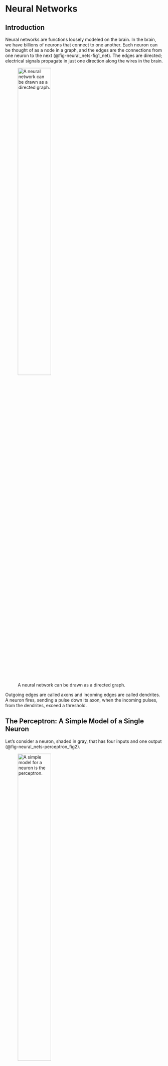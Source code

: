 # Neural Networks {#sec-neural_nets}

## Introduction

Neural networks are functions loosely modeled on the brain. In the
brain, we have billions of neurons that connect to one another. Each
neuron can be thought of as a node in a graph, and the edges are the
connections from one neuron to the next (@fig-neural_nets-fig1_net). The
edges are directed; electrical signals propagate in just one direction
along the wires in the brain.

![A neural network can be drawn as a directed graph.](figures/neural_nets/fig1_net.png){#fig-neural_nets-fig1_net width=50%}

Outgoing edges are called axons and incoming edges are called dendrites.
A neuron fires, sending a pulse down its axon, when the incoming pulses,
from the dendrites, exceed a threshold.

## The Perceptron: A Simple Model of a Single Neuron

Let's consider a neuron, shaded in gray, that has four inputs and one
output (@fig-neural_nets-perceptron_fig2).


![A simple model for a neuron is the perceptron.](figures/neural_nets/perceptron_fig2.png){#fig-neural_nets-perceptron_fig2 width=50%}

A simple model for this neuron is the . A perceptron is a neuron with
$n$ inputs $\{x_i\}_{i=1}^n$ and one output $y$, that maps inputs to
outputs according to the following equations: 
$$\begin{aligned}
z = f(\mathbf{x}) &= \sum_{i=1}^n w_i x_i + b = \mathbf{w}^\mathsf{T}\mathbf{x} + b &\triangleleft \quad \text{linear layer}\\
    g(z) &= \begin{cases}
    1, &\text{if} \quad z > 0\\
    0,              & \text{otherwise}
\end{cases} &\triangleleft \quad \text{activation function}\\
    y &= g(f(\mathbf{x})) &\triangleleft \quad \text{perceptron}
\end{aligned}$${#eq-neural_nets-perceptron_activation}

In words, we take a weighted sum of the inputs and, if that sum exceeds
a threshold (here 0), the neuron fires (outputs a 1). The function $f$
is called a because it computes a linear function of the inputs,
$\mathbf{w}^\mathsf{T}\mathbf{x}$, plus a **bias**, b. The function $g$
is called the because it decides whether the neuron activates (fires).

:::{.column-margin}
Mathematically, $f$ is an affine function, but by convention we call it a "linear layer." One way to think of it is $f$ is a linear function of $\begin{bmatrix}\mathbf{x}\\ 1\end{bmatrix}$.
:::

### The Perceptron as a Classifier

People got excited about perceptrons in the late 1950s because it was
shown that they can learn to classify data @rosenblatt1958perceptron.
Let's see how that works. We will consider a perceptron with two inputs,
$x_1$ and $x_2$, and one output, $y$. Let the incoming connection
weights be $w_1 = 2$, $w_2 = 1$, and $b=0$. The values of $z$ and $y$,
as a function of $x_1$ and $x_2$, are shown in @fig-neural_nets-perceptron_as_classifier.

\caption{Value of hidden unit ($z$) and output unit ($y$) in a perceptron, as a function of the input data.}
\label{fig-neural_nets-perceptron_as_classifier}

![Value of hidden unit ($z$) and output unit ($y$) in a perceptron, as a function of the input data.](figures/neural_nets/perceptron_as_classifier.png){#fig-neural_nets-perceptron_as_classifier}

Notice that $y$ takes on values 0 or 1, so you can think of this as a
classifier that assigns a class label of 1 to the upper-right half of
the plotted region.

### Learning with a Perceptron

So a perceptron acts like a classifier, but how can we use it to learn?
The idea is that given data, $\{\mathbf{x}^{(i)}, y^{(i)}\}_{i=1}^N$, we
will adjust the weights $\mathbf{w}$ and the bias $b$, in order to
minimize a classification loss, $\mathcal{L}$, that scores number of
misclassifications: 

$$\begin{aligned}    \mathbf{w}^*, b^* = \mathop{\mathrm{arg\,min}}_{\mathbf{w}, b} \frac{1}{N}\sum_{i=1}^N \mathcal{L}(\mathbf{w}^\mathsf{T}\mathbf{x}^{(i)} + b, y^{(i)})
\end{aligned}$${#eq-neural_nets-perceptron_learning_problem} 

In @fig-neural_nets-fitting_a_perceptron, this
optimization process corresponds to shifting and rotating the **decision
boundary**, until you find a line that separates data labeled as $y = 0$
from data labeled as $y = 1$.

\caption{Different possible decision surfaces of a perceptron.}
\label{fig-neural_nets-fitting_a_perceptron}

![Different possible decision surfaces of a perceptron.](figures/neural_nets/fitting_a_perceptron.png){#fig-neural_nets-fitting_a_perceptron}

You might be wondering, what's the exact optimization algorithm that
will find the best line that separates the classes? The original
perceptron paper proposed one particular algorithm, the "perceptron
learning algorithm." This was an optimizer tailored to the specific
structure of the perceptron. Older papers on neural nets are full of
specific learning rules for specific architectures: the delta rule, the
Rescorla-Wagner model, and so forth @rescorla1972theory. Nowadays we
rarely use these special-purpose algorithms. Instead, we use
*general-purpose* optimizers like gradient descent (for differentiable
objectives) or zeroth-order methods (for nondifferentiable objectives).
The next chapter will cover the backpropagation algorithm, which is a
general-purpose gradient-based optimizer that applies to essentially all
neural networks we will see in this book (but, note that for the
perceptron objective, because it has a nondifferentiable threshold
function, we would instead opt for a zeroth order optimizer).

## Multilayer Perceptrons

Perceptrons can solve linearly separable binary classification problems,
but they are otherwise rather limited. For one, they only produce a
single output. What if we want multiple outputs? We can achieve this by
adding edges that fan out after the perceptron
(@fig-neural_nets-fan_out).

![Multiple outputs fan out from a neuron.](figures/neural_nets/fan_out.png){#fig-neural_nets-fan_out width=30%}


This network maps an input **layer** of data $\mathbf{x}$ to a layer of
outputs **y**. The neurons in between inputs and outputs are called
**hidden units**, shaded in gray. Here, $z$ is a hidden unit and $h$ is
a hidden unit, that is, $h = g(z)$ where $g(\cdot)$ is an activation
function like in @eq-neural_nets-perceptron_activation.

More commonly we might have many hidden units in stack, which we call a
(@fig-neural_nets-MLP1).


![Mutilayer perceptron.](figures/neural_nets/MLP1.png){#fig-neural_nets-MLP1 width=30%}

:::{.column-margin}
How many layers does this net have? Some texts will say two [$\mathbf{W}_1$, $\mathbf{W}_2$], others three [$\mathbf{x}$, $\{\mathbf{z}, \mathbf{h}\}$, $\mathbf{y}$], others four [$\mathbf{x}$, $\mathbf{z}$, $\mathbf{h}$, $\mathbf{y}$]. We must get comfortable with the ambiguity.
:::

Because this network has multiple layers of neurons, and because each
neuron in this net acts as a perceptron, we call it a **multilayer
perceptron** (**MLP**). The equation for this MLP is: 
$$\begin{aligned}    \mathbf{z} &= \mathbf{W}_1\mathbf{x} + \mathbf{b}_1 &\triangleleft \quad \text{linear layer}\\
    \mathbf{h} &= g(\mathbf{z}) &\triangleleft \quad \text{activation function}\\
    \mathbf{y} &= \mathbf{W}_2\mathbf{h} + \mathbf{b}_2 &\triangleleft \quad \text{linear layer}
\end{aligned}$$

In general, MLPs can be constructed with any number of layers following this pattern: linear layer, activation function, linear layer, activation function, and so on.

The activation function $g$ could be the threshold function like in
@eq-neural_nets-perceptron_activation, but more generally it can be any
pointwise nonlinearity, that is, $g(\mathbf{h}) = [\tilde{g}(h_1), \ldots, \tilde{g}(h_N)]$ and $\tilde{g}$ is any nonlinear function that maps $\mathbb{R} \rightarrow \mathbb{R}$.

Beyond MLPs, this kind of sequence (linear layer, pointwise
nonlinearity, linear layer, pointwise nonlinearity, and so on) is the
prototpyical motif in almost all neural networks, including most we will
see later in this book.

## Activations Versus Parameters

When working with deep nets it's useful to distinguish *activations* and
*parameters*. The activations are the values that the neurons take on,
$[\mathbf{x}, \mathbf{z}_1, \mathbf{h}_1, \ldots, \mathbf{z}_{L-1}, \mathbf{h}_{L-1}, \mathbf{y}]$;
slightly abusing notation, we use this term for both preactivation
function neurons and postactivation function neurons. The activations
are the neural representations of the data being processed. Often, we
will not worry about distinguishing between inputs, hidden units, and
outputs to the net, and simply refer to all data and neural activations
in a network, layer by layer, as a sequence
$[\mathbf{x}_0, \ldots, \mathbf{x}_L]$, in which case $\mathbf{x}_0$ is
the raw input data

:::{.column-margin}
![A multilayer network is a sequence of transformations $f_1, \ldots, f_L$ that produce a series of activations $\mathbf{x}_1, \ldots, \mathbf{x}_L$.](figures/neural_nets/transformations.png){width=30%}
:::

Conversely, parameters are the weights and biases of the network. These
are the variables being learned. Both activations and parameters are
tensors of variables.

Often we think of a layer as a function
$\mathbf{x}_{l+1} = f_{l+1}(\mathbf{x}_l)$, but we can also make the
parameters explicit and think of each layer as a function:
$$\begin{aligned}
    \mathbf{x}_{l+1} = f_{l+1}(\mathbf{x}_{l}, \theta_{l+1})
\end{aligned}$$ 

That is, each layer takes the activations from the
previous layer, as well as parameters of the current layer as input, and
produces activations of the next layer. Varying either the input
activations or the input parameters will affect the output of the layer.
From this perspective, anything we can do with parameters, we can do
with activations instead, and vice versa, and that is the basis for a
lot of applications and tricks. For example, while normally we learn the
values of the parameters, we could instead hold the parameters fixed and
learn the values of the activations that achieve some objective. In
fact, this is what is done in many methods such as network prompting,
adversarial attacks, and network visualization, which we will see in
more detail in later chapters.

### Fast Activations and Slow Parameters

So what's different about activations versus parameters? One way to
think about it is that activations are *fast* functions of a
data*point*: they are the result of a few layers of processing this
datapoint. Parameters are *also* functions of the data (they are learned
from data) but they are *slow* functions of data*sets*: the parameters
are arrived at via an optimization procedure over a whole dataset. So,
both activations and parameters are statistics of the data, that is,
information extracted about about the data that organizes or summarizes
it. The parameters are a kind of metasummary since they specify a
functional transformation that produces activations from data, and
activations themselves are a summary of the data.
@fig-neural_nets-params_vs_activations shows how this looks.

![Learning is a function that maps a dataset to parameters. Inference, through a neural net, is a function that maps a datapoint to activations.](figures/neural_nets/params_vs_activations.png){#fig-neural_nets-params_vs_activations width=80%}

## Deep Nets

Deep nets are neural nets that stack the linear-nonlinear motif many
times (@fig-deep_nets):


![Deep nets consist of linear layers interleaved with nonlinearities.](figures/neural_nets/deep_nets.png){#fig-deep_nets}

Each layer is a function. Therefore, a deep net is a composition of many
functions: 
$$\begin{aligned}
    f(\mathbf{x}) = f_{L}(f_{L-1}(\ldots f_2(f_1(\mathbf{x}))))
\end{aligned}$$

:::{.column-margin}
The $L$ is the number of layers in the net.
:::

These functions are parameterized by weights $[\mathbf{W}_1, \ldots, \mathbf{W}_L]$ and biases $[\mathbf{b}_1, \ldots, \mathbf{b}_L]$. Some layers we will see later have other parameters. Collectively, we will refer to the concatenation of all the parameters in a deep net as $\theta$.

Deep nets are powerful because they can perform nonlinear mappings. In
fact, a deep net with sufficiently many neurons can fit almost any
desired function arbitrarily closely, a property we will investigate
further in @sec-neural_nets-universal_approximation.

### Deep Nets Can Perform Nonlinear Classification

Let's return to our binary classification problem shown previously, but
now let's make the two classes not linearly separable. Our new dataset
is shown in @fig-neural_nets-nonseparable_dataset.


![Dataset that is not linearly separable.](figures/neural_nets/nonseparable_dataset.png){#fig-neural_nets-nonseparable_dataset width=40%}

Here there is no line that can separate the zeros from the ones.
Nonetheless, we will demonstrate a multilayer network that can solve
this problem. The trick is to just add more layers! We will use the two
layer MLP shown in @fig-neural_nets-simple_MLP_network.


![A simple MLP network.](figures/neural_nets/simple_MLP_network.png){#fig-neural_nets-simple_MLP_network width=40%}

Consider using the following settings for $\mathbf{W}_1$ and
$\mathbf{W}_2$: $$\begin{aligned}
    \mathbf{W}_1 = 
        \begin{bmatrix}
            -1 & 1 \\
            1 & 2
        \end{bmatrix}
    ,\quad\quad
    \mathbf{W}_2 = 
        \begin{bmatrix}
            1 & -1
        \end{bmatrix}
\end{aligned}$$ The full net then performs the following operation:
$$\begin{aligned}
    z_1 &= x_1 - x_2, \quad z_2 = 2x_1 + x_2 &\triangleleft \quad \texttt{linear}\\
    h_1 &= \max(z_1,0), \quad h_2 = \max(z_2,0) &\triangleleft \quad \texttt{relu}\\
    z_3 &= h_1-h_2 &\triangleleft \quad \texttt{linear}\\
    y &= \mathbb{1}(z_3 > 0) &\triangleleft \quad \text{\texttt{threshold}}
\end{aligned}$$  



::: {.column-margin}
The $\mathbb{1}$ is the indicator function, which we define as: 
$$\begin{equation*}
    \mathbb{1}(x) = \begin{cases}
                1 & \text{if $x$ is true} \\
                0 & \text{otherwise}
             \end{cases}
\end{equation*}$$
:::

Here we have introduced a new pointwise
nonlinearity, the **Rectified linear unit** (**relu**), which is like a
graded version of a threshold function, and has the advantage that it
yields non-zero gradients over half its domain, thus being amenable to
gradient-based learning.

We visualize the values that the neurons take on as a function of $x_1$
and $x_2$ in @fig-neural_nets-simple_MLP_network_values.


![Values of hidden units and output unit for the MLP shown in \fig{\ref{fig-neural_nets-simple_MLP_network}}.](figures/neural_nets/simple_MLP_network_values.png){#fig-neural_nets-simple_MLP_network_values}


As can be seen in the rightmost plot, at the output $y$, this neural net
successfully assigns a value of 1 to the region of the dataspace where
the datapoints labeled as 1 live. This example demonstrates that is
possible to solve nonlinear classification problems with a deep net. In
practice, we would want to *learn* the parameter settings that achieve
this classification. One way to do so would be to enumerate all possible
parameter settings and pick one that successfully separates the zeros
from the ones. This kind of exhaustive enumeration is a slow process,
but don't worry, in @sec-backpropagation we will see how to speed things up using gradient descent. But it's worth remarking that enumeration is always a sufficient solution, at least when the possible parameter values form a finite set.

### Deep Nets Are Universal Approximators {#sec-neural_nets-universal_approximation}

Not only can deep nets perform nonlinear classification, they can in
principle perform *any* continuous input-output mapping. The **universal approximation theorem** @Cybenko1989 states that this is true even for a network with just a
single hidden layer. The caveat is that the number of neurons in the
hidden layers will have to be very large in order to fit complicated
functions.


:::{.column-margin}
Technically, this theorem only holds for continuous functions on compact subsets of $\mathbb{R}^N$ -- for example a neural net cannot fit noncomputable functions. We will not be rigorous in this section. We direct the reader to @telgarsky2016benefits for a formal treatment of universal approximation.
:::

To get an intuition for why this is true, we will consider the case of
approximating an arbitrary function from
$\mathbb{R} \rightarrow \mathbb{R}$ with a relu-MLP (an MLP with relu
nonlinearities). First observe that any function can be approximated
arbitrarily well by a sum of indicator functions, that is, bumps placed
at different positions: 
$$\begin{aligned}
    f(x) \approx \sum_i w_i \mathbb{1}(\alpha_i < x < \beta_i)
\end{aligned}$${#eq-neural_nets-sum_of_indicators} 

As an example, in @fig-neural_nets-curve_as_bump we
show a curve (blue line) approximated in this way. As the width,
$\beta-\alpha$, of the bumps (black lines) goes to zero, the error in
the fit goes to zero.

![Any function from $\mathbb{R} \rightarrow \mathbb{R}$ can be approximated arbitrarily well by a sum of elementary bumps.](figures/neural_nets/curve_as_bump.png){#fig-neural_nets-curve_as_bump width=50%}


:::{.column-margin}
While we only consider scalar functions $\mathbb{R} \rightarrow \mathbb{R}$ here, a similar construction can be used to approximate general functions of the form $\mathbb{R}^n \rightarrow \mathbb{R}^m$.
:::

Next we will show that a relu-MLP can represent
@eq-neural_nets-sum_of_indicators. The weighted sum $\sum_i w_i \ldots$
is the easy part: that's just a linear layer. So we just have to show
that we can also write $\mathbb{1}(\alpha < x < \beta)$ using linear
and relu layers. 

It turns out the construction is rather simple:
$$\begin{align}
\mathbb{1}(\alpha < x < \beta) \quad \quad \\
\approx \texttt{relu}\bigg(\frac{x-(\alpha-\gamma)}{\gamma}\bigg) - \texttt{relu}\bigg(\frac{x-\alpha}{\gamma}\bigg) - \texttt{relu}\bigg(\frac{x-(\beta-\gamma)}{\gamma}\bigg) + \texttt{relu}\bigg(\frac{x-\beta)}{\gamma}\bigg)
\end{align}
$${#eq-neural_nets_bump_as_relu_net}

:::{.column-margin}
Here we show how a neural net can represent a function as a sum of basis functions. This idea is also foundational in signal processing, where signals are often represented as a sum of sine waves @sec-fourier_analysis, boxes @fig-upsampling_and_downsampling-nn_interp, or trapezoids @fig-bilinear_interp.
:::
 
As $\gamma \rightarrow 0$, this approximation
becomes exact. The input to each of the four relus in
@eq-neural_nets_bump_as_relu_net is an affine function of the input
$x$, hence these four values can be represented by a linear layer with
four outputs. Then we apply a relu layer to these four values, and
finally we apply a linear layer to compute the sum over these relus (a
weighted sum with weights \[1,-1,-1,1\]). Therefore
@eq-neural_nets_bump_as_relu_net can be implemented as a
`linear`-`relu`-`linear` network. In @fig-neural_nets-bump_as_relus, we
show an example of constructing a bump in this way.

![A bump can be represented as a weighted sum of shifted and scaled relu functions.](figures/neural_nets/bump_as_relus.png){#fig-neural_nets-bump_as_relus}


Putting everything together, we have a `linear`-`relu`-`linear` for each
bump, followed by a linear layer for summing up all the bumps. The two
linear layers in sequence can be collapsed to a single linear layer, and
hence the full function can therefore be approximated, to arbitrary
precision, by a `linear`-`relu`-`linear` net.

:::{.column-margin}
Most literature refers to such a net as having a single hidden layer, using the convention that we don't count pre- and postactivation neurons as separate layers.
:::

Notice that in this approximation, we need four relu neurons for each
bump we are modeling. Therefore if we want to approximate a very bumpy
function, say with $N$ bumps, we will need $4N$ relu neurons. In
general, to achieve arbitrarily good approximation to a curve we may
need an unbounded number of neurons in our network.

### Depth versus Width

Above we saw that if you have a hidden layer with $N$ neurons, you can
fit a scalar function with $\mathcal{O}(N)$ bumps. The number of neurons
on a single hidden layer is called its **width**.

:::{.column-margin}
If
different layers have different numbers of neurons, then we may specify
the width per layer. Here we will assume all layers have the same width
and simply speak of the width of the network.
:::

So, as we increase the width of a network, we can fit ever more complicated functions. What if we instead increase the **depth** of a network, that is, its number of layers? It turns out that this can also be an effective way to increase the capacity of the net, but its effect is a bit different than increasing width.

Interestingly, it is sometimes the case that *deep* nets require far
fewer parameters to fit data than *wide* nets. Evidence for this
statement comes mostly from empiricism, where researchers have found
that deeper nets just work better in practice on many popular problems.
However, there is also the beginning of a mathematical theory of when
and why this can happen. The basic idea of this theory is to establish
that there are certain classes of function that can be represented with
a polynomial number of neurons in a depth $d$ network but require an
exponential number of neurons in a depth $d^\prime$ network, for certain
$d^\prime < d$. Arguments along these lines are called **depth
separations**, and the interested reader can refer to
@telgarsky2016benefits to learn more about this ongoing line of
research.

## Deep Learning: Learning with Neural Nets

Using the formalism we defined in @sec-intro_to_learning, learning consists of using an *optimizer* to find a function in a *hypothesis space*, that maximizes an *objective*. From this perspective, neural nets are simply a special
kind of hypothesis space (and a particular parameterization of that
hypothesis space). **Deep learning** refers to learning algorithms that
use this parameterized hypothesis space.

Deep learning also typically involves using gradient-based optimization
to search the hypothesis space for the best fit to the data. We will
investigate this approach in detail in @sec-backpropagation, where we will learn about the **backpropagation** algorithm for gradient-based learning with neural nets. However, it is certainly possible to optimize neural nets with other methods, including zeroth-order optimizers like evolution
strategies @sec-gradient_descent-zeroth_order, @salimans2017evolution.

One intriguing alternative to backpropagation is called **Hebbian
learning** @hebb2005organization. Backpropagation is a *top-down*
learning algorithm, where errors incurred at the output (top) of the net
are propagated backward to inform earlier layers how to update their
weights and biases to minimize the loss, which is a form of learning
based on *feedback*. Hebbian learning, in contrast, is a *bottom-up*
approach, where neurons wire up just based on the *feedforward* pattern
of activity in the net. The canonical learning rule in Hebbian methods
is **Hebb's rule**: "fire together, wire together." That is, we increase
the weight of the connection between two neurons whenever the two
neurons are active at the same time. Although this learning rule is not
explicitly minimizing a loss function, it has been shown to lead to
effective neural representations. For example, Hebb-like rules can learn
**infomax** representations, which capture, in the neural activations,
as much information as possible about the input signal @linsker1988self.
Similar rules lead to networks that act like memory
banks @hopfield1982neural. Hebbian learning is also of interest because
it is considered to be more biologically plausible than backpropagation.
This is because Hebb's rule can be computed *locally*---each neuron
strengthens and weakens its weights based just on the activity of
adjacent neurons---whereas backpropagation requires global coordination
throughout the neural network. It is currently unknown how this global
coordination can be achieved in biological brains.

### Data Structures for Deep Learning: Tensors and Batches

The main data structure that we will encounter in deep learning is the **tensor**, which is just a multidimensional array. This may seem simple, but it's
important to get comfortable with the conventions of tensor processing.

In general, everything in deep learning is represented as tensors---the
input is one tensor, the activations are tensors, the weights are
tensors, the outputs are tensors. If you have data that is not natively
represented as a tensor, the first step, before feeding it to a deep
net, is to convert it into a tensor format. Most often we use tensor of
real numbers, that is, the elements of the tensor are in $\mathbb{R}$.

Suppose we have a dataset
$\{\mathbf{x}^{(i)}, \mathbf{y}^{(i)}\}_{i=1}^N$ of images $\mathbf{x}$
and labels $\mathbf{y}$. The tensor way of thinking about such a dataset
is as two tensors,
$\mathbf{X} \in \mathbb{R}^{N \times C_0 \times H \times W }$ and
$\mathbf{Y} \in \mathbb{R}^{N \times K}$. The first dimension of the
tensor is the number of elements in our dataset. The remaining
dimensions are the dimensionality of the images ($C_0$ color channels by
height $H$ by width $W$) and labels ($K$-way classification).

The activations in the network are also tensors. For the MLP networks we
have seen so far, the activation tensors have shape $N \times C_{\ell}$,
where $C_{\ell}$ is the number of neurons on layer $\ell$, sometimes
also called **channels** in analogy to the color channels of the input
image. In later chapters we will encounter other architectures where the
activation layers have additional dimensions, for example, in
convolutional networks we will see activation layers that are of shape
$N \times C_{\ell} \times H_{\ell} \times W_{\ell}$.

One other important concept is . Normally, we don't process one image at
a time through a neural net. Instead we run a *batch* of images all at
once, and they are processed in parallel. A batch sampled from the
training data can be denoted as
$\{\mathbf{x}_{\texttt{batch}}^{(i)}, \mathbf{y}_{\texttt{batch}}^{(i)}\}_{i=1}^{N_{\texttt{batch}}}$,
and the batch represented as a tensor has shape
$\mathbf{X} \in \mathbb{R}^{N_{\texttt{batch}} \times C_0 \times H \times W}$
and $\mathbf{Y} \in \mathbb{R}^{N_{\texttt{batch}} \times K}$.

The weights and biases of the net are also usually represented as
tensors. The weights and biases of a linear layer will be tensors of
shape $\mathbf{W}_{\ell} \in \mathbb{R}^{C_{\ell+1} \times C_{\ell}}$
and $\mathbf{b}_{\ell} \in \mathbb{R}^{C_{\ell+1}}$.

As an example, in
@fig-neural_nets-simple_MLP_network_tensors_and_batches below, we
visualize all the tensors associated with a batch of three datapoints
being processed by the MLP from @fig-neural_nets-simple_MLP_network.
For this network, the input is not a set of images but instead a set of
vectors $\mathbf{X} \in \mathbb{R}^{N_{\texttt{batch}} \times C_0}$. The
output is one value for each input vector, so we have
$\mathbf{Y} \in \mathbb{R}^{N_{\texttt{batch}} \times 1}$.

where the capital letters are the batches of datapoints and activations
corresponding to the lowercase names of datapoints and hidden units in
@fig-neural_nets-simple_MLP_network.

![The tensors that represent one pass through the MLP in @fig-neural_nets-simple_MLP_network](figures/neural_nets/simple_MLP_network_tensors_and_batches.png){#fig-neural_nets-simple_MLP_network_tensors_and_batches width=70%}

This example shows the basic concept of working with tensors and batches
for one-dimensional data, but, in vision, most of the time we will be
working with higher-dimensional tensors. For image data we typically use
four-dimensional tensors: batch $\times$ channels $\times$ height
$\times$ width; for videos we may use five-dimensional tensors: batch
$\times$ channels $\times$ height $\times$ width $\times$ time.
Three-dimensional (3D) scans have an additional *depth* spatial
dimension; videos of 3D data could therefore be represented by
six-dimensional tensors. As you can see, thinking in terms of
two-dimensional matrices is not quite sufficient. Instead, you should be
imagining data processing as operating on $N$-dimensional tensors,
sliced and diced in different ways. As a step in this direction, you may
find it useful to visualize tensors in 3D, as shown in
@fig-neural_nets-3D_tensor_example.


![A 3D tensor that could represent an $C \times H \times W$ color image.](figures/neural_nets/3D_tensor_example.png){#fig-neural_nets-3D_tensor_example width=30%}

This is closer to the actual ND tensors vision systems work with, and
many concepts can be adequately captured just by thinking in 3D. We will
see some examples in later chapters.

## Catalog of Layers

Below, we use the color blue to denote
[**parameters**]{.param_color_dark} and the color red to
denote [**data/activations**]{.data_color_dark} (inputs
and outputs to each layer). 

:::{.column-margin}
We color equations in
this way only in this chapter, to make clear the roles of different
variables. However, be on the lookout for these colors in figures later
in the book. We will often draw activations in red and parameters in
blue.
:::



### Linear Layers

Linear layers are the workhorses of deep nets. Almost all parameters of
the network are contained in these layers; we call these parameters the
weights and biases. We have already introduced linear layers previously.
They look like this: 

$$\begin{aligned}
    \textcolor{data_color_dark}{\mathbf{x}_{\texttt{out}}} = \textcolor{param_color_dark}{\mathbf{W}} \textcolor{data_color_dark}{\mathbf{x}_{\texttt{in}}} + \textcolor{param_color_dark}{\mathbf{b}} & \quad\quad \triangleleft \quad\texttt{linear}
\end{aligned}$$

### Activation Layers


![Common pointwise nonlinearities.](figures/neural_nets/pointwise_nonlinearities.png){#fig-neural_nets-pointwise_nonlinearities}

If a net only contained linear layers then it could only compute linear
functions. This is because the composition of $N$ linear functions is a
linear function. **Activation layers** add nonlinearity. Activation
layers are typically pointwise functions, applying a scalar to scalar
mapping on each dimension of the input vector. Typically parameters of
these layers, if any, are not learned (but they can be). Some common
activation layers are defined below and are plotted in
@fig-neural_nets-pointwise_nonlinearities: 

$$\begin{aligned}
    \textcolor{data_color_dark}{x_{\texttt{out}}}[i] &= 
        \begin{cases}
            1, &\text{if} \quad \textcolor{data_color_dark}{x_{\texttt{in}}}[i] > 0\\
            0,              & \text{otherwise}
        \end{cases} & \quad\quad \triangleleft \quad \texttt{threshold}\\
    \textcolor{data_color_dark}{x_{\texttt{out}}}[i] &= \frac{1}{1 + e^{-\textcolor{data_color_dark}{x_{\texttt{in}}}[i]}} & \quad\quad \triangleleft \quad \texttt{sigmoid}\\
    \textcolor{data_color_dark}{x_{\texttt{out}}}[i] &= 2*\texttt{sigmoid}(2*\textcolor{data_color_dark}{x_{\texttt{in}}}[i])-1 & \quad\quad \triangleleft \quad \texttt{tanh}\\
    \textcolor{data_color_dark}{x_{\texttt{out}}}[i] &= \max(\textcolor{data_color_dark}{x_{\texttt{in}}}[i],0) & \quad\quad \triangleleft \quad \texttt{relu}\\
    \textcolor{data_color_dark}{x_{\texttt{out}}}[i] &= 
        \begin{cases}
            \max(\textcolor{data_color_dark}{x_{\texttt{in}}}[i],0), &\text{if} \quad \textcolor{data_color_dark}{x_{\texttt{in}}}[i] \geq 0\\
            \textcolor{param_color_dark}{a}\min(\textcolor{data_color_dark}{x_{\texttt{in}}}[i],0),              & \text{otherwise}
        \end{cases} & \quad\quad \triangleleft \quad \texttt{leaky-relu}
\end{aligned}$$

### Normalization Layers {#sec-neural_nets-normalization_layers}

Normalization layers add another kind of nonlinearity. Instead of being
a pointwise nonlinearity, like in activation layers, they are
nonlinearities that perturb each neuron based on the collective behavior
of a set of neurons. Let's start with the example of
(**batchnorm**) @ioffe2015batch.

Batchnorm **standardizes** each neural activation with respect to its
mean and variance over a batch of datapoints. Mathematically,
$$\begin{aligned}
    \textcolor{data_color_dark}{x_{\texttt{out}}}[i] = \textcolor{param_color_dark}{\gamma}\frac{\textcolor{data_color_dark}{x_{\texttt{in}}}[i] - \mathbb{E}[\textcolor{data_color_dark}{x_{\texttt{in}}}[i]]}{\sqrt{\texttt{Var}[\textcolor{data_color_dark}{x_{\texttt{in}}}[i]]}} + \textcolor{param_color_dark}{\beta} & \quad\quad \triangleleft \quad \texttt{batchnorm}
\end{aligned}$$  where $\textcolor{param_color_dark}{\gamma}$
and $\textcolor{param_color_dark}{\beta}$ are learned parameters of this
layer that maintain expressivity so that the layer can output values
with non-zero mean and non-unit variance. Most commonly batchnorm is
applied using training batch statistics to compute the mean and
variance, which change batch to batch. At test time, aggregate
statistics from the training data are used. However, using test batch
statistics can be useful for achieving invariance to changes in the
statistics from training data to test data @wang2020fully.

:::{.column-margin}
Recall from statistics that the standard score of a draw of a random variable is how many standard deviations it differs from the mean: $z = \frac{x-\mu}{\sigma}$.
:::

There are numerous other normalization layers that have been defined
over the years. Two more that we will highlight are **$L_2$
normalization** and **layer normalization**
(**layernorm**) @ba2016layer. $L_2$ normalization projects the inputs
onto the unit hypersphere, which useful for bounding the activations to
unit vectors: 

$$\begin{aligned}
    \textcolor{data_color_dark}{x_{\texttt{out}}}[i] &= \frac{\textcolor{data_color_dark}{x_{\texttt{in}}}[i]}{\left\lVert\textcolor{data_color_dark}{\mathbf{x}_{\texttt{in}}}\right\rVert_2} & \quad\quad \triangleleft \quad \texttt{L2-norm}
\end{aligned}$$ 

Layernorm is similar except that it standardizes the vector of input activations: 

$$\begin{aligned}
    \mu &= \frac{1}{n} \sum_{i=1}^n \textcolor{data_color_dark}{x_{\texttt{in}}}[i]\\
    \sigma^2 &= \frac{1}{n} \sum_{i=1}^n (\textcolor{data_color_dark}{x_{\texttt{in}}}[i] - \mu)^2\\
    \textcolor{data_color_dark}{x_{\texttt{out}}}[i] &= \textcolor{param_color_dark}{\gamma}\frac{\textcolor{data_color_dark}{x_{\texttt{in}}}[i] - \mu}{\sigma} + \textcolor{param_color_dark}{\beta} & \quad\quad \triangleleft \quad \texttt{layernorm}
\end{aligned}$$ 

:::{.column-margin}
Notice that layernorm, like
$L_2$-normalization, maps the activation vector to the surface of a
hypersphere, but it also centers the activations to have zero mean, and
then scales and shifts the activations via $\gamma$ and $\beta$. As an
exercise, see if you can write layernorm using $L_2$-normalization as
one of the steps.
:::

Notice that layernorm also looks quite similar to batchnorm. Both standardize activations but do so with respect to different statistics. Layernorm computes a mean and variance over elements of a datapoint $\mathbf{x}_{\texttt{in}}$, and will do so separately for each such datapoint in a batch. Batchnorm computes the mean and variance per channel over datapoints in a batch. If we have a batch stored in the tensor $\mathbf{X} \in \mathbb{R}^{N_{\texttt{batch}} \times C}$, then what layernorm does looks just like a "transpose" of what batchnorm does. Batchnorm standardizes each element of the tensor by the mean and
variance of its column. Layernorm standardizes each element by the mean
and variance of its row:


![Batchnorm vs layernorm. Gray indicates the region over which mean and variance are computed. See also Figure 2 of \cite{wu2018group} for more such visualizations.](figures/neural_nets/batchnorm_vs_layernorm_diagram.png){#fig-neural_nets-batchnorm_vs_layernorm_diagram width=70%}


One issue with batchnorm is that it requires processing a batch of
datapoints all at once, and introduces a dependency between each
datapoint in the batch. This violates the principle that datapoints
should be processed independently and identically (iid), and this can
lead to bugs if your method relies on the iid assumption. Layernorm does
not have this problem and does indeed process each datapoint in an iid
fashion.

### Output Layers

The last piece we need is an **output layer** that maps a neural
representation---a high-dimensional array of floating point numbers---to
a desired output representation. In classification problems, the desired
output is a class label, and the most common output operation is the
softmax function, which we have already encountered in previous
chapters. In image synthesis problems, the desired output is typically a
3D array with dimensions $N \times M \times 3$, and values in the range
$[0,255]$. A sigmoid multiplied by 255 is a typical output
transformation for this setting. The equations for these two layers are:
$$\begin{aligned}
    \textcolor{data_color_dark}{x_{\texttt{out}}}[i] &= \frac{e^{-\textcolor{param_color_dark}{\tau}\textcolor{data_color_dark}{x_{\texttt{in}}}[i]}}{\sum_{k=1}^K e^{-\textcolor{param_color_dark}{\tau}\textcolor{data_color_dark}{x_{\texttt{in}}}[k]}} & \quad\quad \triangleleft \quad \texttt{softmax}\\
    \textcolor{data_color_dark}{x_{\texttt{out}}}[i] &= 255*\texttt{sigmoid}(\textcolor{data_color_dark}{x_{\texttt{in}}}[i]) & \quad\quad \triangleleft \quad \text{common layer for image output problems}
\end{aligned}$$ In the softmax definition we have added a
**temperature** parameter $\textcolor{param_color_dark}{\tau}$, which is
used to scale how peaky, or confident, the predictions are.

The output layer is the input to the loss function, thus completing our
specification of the deep learning problem. However, to use the outputs
in practice requires translating them into actual pictures, or actions,
or decisions. For a classification problem, this might mean taking the
argmax of the softmax distribution, so that we can report a single
class. For image prediction problems, it might mean rounding each output
to an integral value since common image formats represent RGB values as
integers.

There are of course many other output transformations you can try.
Often, they will be very problem specific since they depend on the
structure of the output space you are targeting.

## Why Are Neural Networks a Good Architecture?

As you will soon learn, almost all modern computer vision algorithms
involve deep nets in one way or another. So you may be wondering: why
are deep nets such a good architecture? We will highlight here five
reasons:

1.  They are high capacity (big enough nets are universal
    approximators).

2.  They are differentiable (the parameters can be optimized via
    gradient descent).

3.  They have good inductive biases (neural architectures reflect real
    structure in the world).

4.  They run efficiently on parallel hardware.

5.  They build abstractions.

Let's look at reasons 1-3 in light of the discussion of searching for
truth from chapter @sec-problem_of_generalization (see
@fig-problem_of_generalization-search_space_tools). Reason 1 relates to
the size of the hypothesis space. The hypothesis space can be made very
big if we use a large neural network with many parameters. So we can
usually be sure that our true solution (or a close approximation to it)
does indeed lie in the space spanned by the neural net architecture.
Reason 2 says that searching for the solution within this space is
relatively easy, since we can use gradients to direct us toward ever
better fits to the data. Reason 3 is one we will only come to appreciate
later in the book as we investigate more advanced neural net
architectures. It turns out that these architectures impose constraints
and regularizers that bias our search toward solutions that capture true
structure about the visual world, and this leads to learned solutions
that generalize.

Reason 4 is equally important to the first three: it says we can do all
of this *efficiently* because most computations can be parallelized on
modern hardware; in particular both matrix multiplies (linear layers)
and pointwise operations (e.g., relu layers) are easy to parallelize on
graphical processing units. Further, most operations are applied to
image batches, where each item in the batch can be sent to a different
parallel compute node.

Reason 5 is the perhaps the most subtle. It is related to the layered
structure of neural nets. Layer by layer, neural nets build up
increasingly abstracted representations of the input data, and these
abstractions tend to be increasingly useful. This argument is not easy
to appreciate at first glance, but it will be a major theme of the
subsequent chapters in this book, especially those on representation
learning. For now, just keep in mind that the *internal representations*
that are built up layer by layer in deep nets are useful and important
beyond just the net's overall input-output behavior.

## Concluding Remarks

Neural nets are a very simple and useful parameterized hypothesis space.
They are universal approximators that can be trained via gradient
descent and run on parallel hardware. *Deep* nets are especially
effective in computer vision; as we will soon see, deep architectures
can be constructed that specifically reflect structure in the visual
world, making visual processing highly efficient and performant.
Artificial neural nets also have connections to the real neural nets in
our brains. This connection runs deeper than merely sharing a name: the
deep net architectures we will see later in this book (e.g.,
convolutional networks, transformers) are our best current models of
computation in animal brains, in the sense that they explain brain data
better than any competing models @Schrimpf2020integrative. This is a
class of models truly worth paying attention to.

